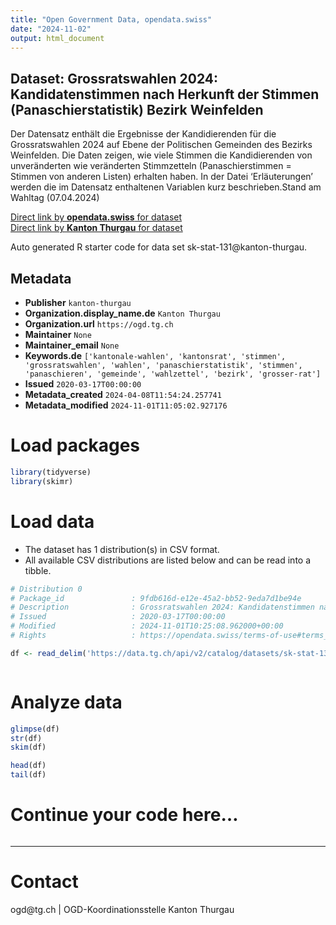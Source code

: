 ```yaml
---
title: "Open Government Data, opendata.swiss"
date: "2024-11-02"
output: html_document
---
```


## Dataset: Grossratswahlen 2024: Kandidatenstimmen nach Herkunft der Stimmen (Panaschierstatistik) Bezirk Weinfelden

Der Datensatz enthält die Ergebnisse der Kandidierenden für die Grossratswahlen 2024 auf Ebene der Politischen Gemeinden des Bezirks Weinfelden. Die Daten zeigen, wie viele Stimmen die Kandidierenden von unveränderten wie veränderten Stimmzetteln (Panaschierstimmen = Stimmen von anderen Listen) erhalten haben. In der Datei 'Erläuterungen' werden die im Datensatz enthaltenen Variablen kurz beschrieben.Stand am Wahltag (07.04.2024)

[Direct link by **opendata.swiss** for dataset](https://opendata.swiss/de/dataset/grossratswahlen-2024-kandidatenstimmen-nach-herkunft-der-stimmen-panaschierstatistik-bezirk-wei)<br>
[Direct link by **Kanton Thurgau** for dataset](https://data.tg.ch/explore/dataset/sk-stat-131/)

Auto generated R starter code for data set sk-stat-131@kanton-thurgau.

## Metadata

- **Publisher** `kanton-thurgau`
- **Organization.display_name.de** `Kanton Thurgau`
- **Organization.url** `https://ogd.tg.ch`
- **Maintainer** `None`
- **Maintainer_email** `None`
- **Keywords.de** `['kantonale-wahlen', 'kantonsrat', 'stimmen', 'grossratswahlen', 'wahlen', 'panaschierstatistik', 'stimmen', 'panaschieren', 'gemeinde', 'wahlzettel', 'bezirk', 'grosser-rat']`
- **Issued** `2020-03-17T00:00:00`
- **Metadata_created** `2024-04-08T11:54:24.257741`
- **Metadata_modified** `2024-11-01T11:05:02.927176`


# Load packages

```r

library(tidyverse)
library(skimr)

```

# Load data

-   The dataset has 1 distribution(s) in CSV format.
-   All available CSV distributions are listed below and can be read into a tibble.

```r

# Distribution 0
# Package_id               : 9fdb616d-e12e-45a2-bb52-9eda7d1be94e
# Description              : Grossratswahlen 2024: Kandidatenstimmen nach Herkunft der Stimmen (Panaschierstatistik) Bezirk Weinfelden (csv)
# Issued                   : 2020-03-17T00:00:00
# Modified                 : 2024-11-01T10:25:08.962000+00:00
# Rights                   : https://opendata.swiss/terms-of-use#terms_by

df <- read_delim('https://data.tg.ch/api/v2/catalog/datasets/sk-stat-131/exports/csv?use_labels=true')



```

# Analyze data

```r

glimpse(df)
str(df)
skim(df)

head(df)
tail(df)

```

# Continue your code here...

```r

```

------------------------------------------------------------------------

# Contact

ogd@tg.ch | OGD-Koordinationsstelle Kanton Thurgau
